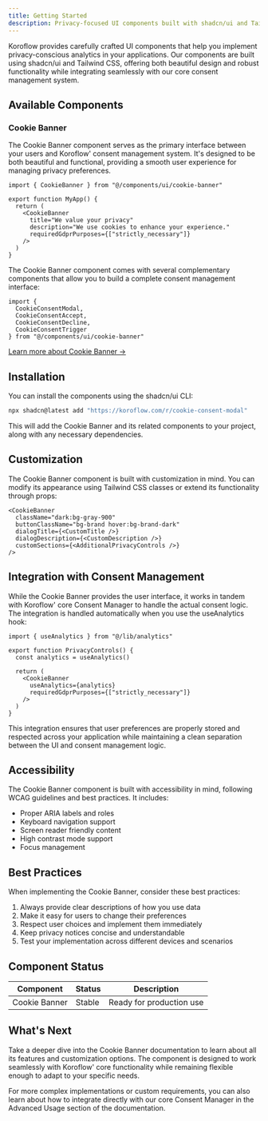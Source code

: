 ```yaml
---
title: Getting Started
description: Privacy-focused UI components built with shadcn/ui and Tailwind CSS that integrate seamlessly with Koroflow' core functionality.
---
```

Koroflow provides carefully crafted UI components that help you implement privacy-conscious analytics in your applications. Our components are built using shadcn/ui and Tailwind CSS, offering both beautiful design and robust functionality while integrating seamlessly with our core consent management system.

## Available Components

### Cookie Banner

The Cookie Banner component serves as the primary interface between your users and Koroflow' consent management system. It's designed to be both beautiful and functional, providing a smooth user experience for managing privacy preferences.

```tsx
import { CookieBanner } from "@/components/ui/cookie-banner"

export function MyApp() {
  return (
    <CookieBanner
      title="We value your privacy"
      description="We use cookies to enhance your experience."
      requiredGdprPurposes={["strictly_necessary"]}
    />
  )
}
```

The Cookie Banner component comes with several complementary components that allow you to build a complete consent management interface:

```tsx
import { 
  CookieConsentModal,
  CookieConsentAccept,
  CookieConsentDecline,
  CookieConsentTrigger
} from "@/components/ui/cookie-banner"
```

[Learn more about Cookie Banner →](/docs/components/cookie-banner)

## Installation

You can install the components using the shadcn/ui CLI:

```bash
npx shadcn@latest add "https://koroflow.com/r/cookie-consent-modal"
```

This will add the Cookie Banner and its related components to your project, along with any necessary dependencies.

## Customization

The Cookie Banner component is built with customization in mind. You can modify its appearance using Tailwind CSS classes or extend its functionality through props:

```tsx
<CookieBanner
  className="dark:bg-gray-900"
  buttonClassName="bg-brand hover:bg-brand-dark"
  dialogTitle={<CustomTitle />}
  dialogDescription={<CustomDescription />}
  customSections={<AdditionalPrivacyControls />}
/>
```

## Integration with Consent Management

While the Cookie Banner provides the user interface, it works in tandem with Koroflow' core Consent Manager to handle the actual consent logic. The integration is handled automatically when you use the useAnalytics hook:

```tsx
import { useAnalytics } from "@/lib/analytics"

export function PrivacyControls() {
  const analytics = useAnalytics()
  
  return (
    <CookieBanner
      useAnalytics={analytics}
      requiredGdprPurposes={["strictly_necessary"]}
    />
  )
}
```

This integration ensures that user preferences are properly stored and respected across your application while maintaining a clean separation between the UI and consent management logic.

## Accessibility

The Cookie Banner component is built with accessibility in mind, following WCAG guidelines and best practices. It includes:

- Proper ARIA labels and roles
- Keyboard navigation support
- Screen reader friendly content
- High contrast mode support
- Focus management

## Best Practices

When implementing the Cookie Banner, consider these best practices:

1. Always provide clear descriptions of how you use data
2. Make it easy for users to change their preferences
3. Respect user choices and implement them immediately
4. Keep privacy notices concise and understandable
5. Test your implementation across different devices and scenarios

## Component Status

| Component | Status | Description |
| --- | --- | --- |
| Cookie Banner | Stable | Ready for production use |

## What's Next

Take a deeper dive into the Cookie Banner documentation to learn about all its features and customization options. The component is designed to work seamlessly with Koroflow' core functionality while remaining flexible enough to adapt to your specific needs.

For more complex implementations or custom requirements, you can also learn about how to integrate directly with our core Consent Manager in the Advanced Usage section of the documentation.